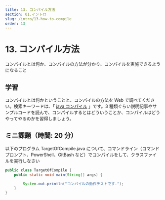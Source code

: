 ```yaml
---
title: 13. コンパイル方法
section: 01.イントロ
slug: /intro/13-how-to-compile
order: 13
---
```


# 13. コンパイル方法

<p class="goal">
  コンパイルとは何か、コンパイルの方法が分かり、コンパイルを実施できるようになること
</p>

## 学習

コンパイルとは何かということと、コンパイルの方法を Web で調べてください。検索キーワードは、「 [java コンパイル](https://www.google.com/search?q=java+コンパイル) 」です。3 種類ぐらい説明記事やサンプルコードを読んで、コンパイルするとはどういうことか、コンパイルはどうやってやるのかを習得しましょう。

## ミニ課題（時間: 20 分）

以下のプログラム TargetOfCompile.java について、コマンドライン（コマンドプロンプト、PowerShell、GitBash など）でコンパイルをして、クラスファイルを実行しなさい

```java title=src/TargetOfCompile.java
public class TargetOfCompile {
    public static void main(String[] args) {

        System.out.println("コンパイルの動作テストです.");
    }
}
```
